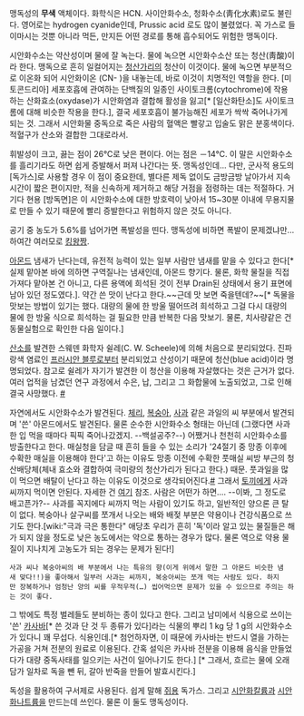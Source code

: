 맹독성의 '''무색''' 액체이다. 화학식은 HCN. 사이안화수소,  청화수소(靑化水素)로도 불린다. 영어로는 hydrogen cyanide인데, Prussic acid 로도 많이 불렸었다. 꼭 가스로 들이마시는 것뿐 아니라 먹든, 만지든 어떤 경로를 통해 흡수되어도 위험한 맹독이다.

시안화수소는 약산성이며 물에 잘 녹는다. 물에 녹으면 시안화수소산 또는 청산(靑酸)이라 한다. 맹독으로 흔히 일컬어지는 [[청산가리]]의 청산이 이것이다. 물에 녹으면 부분적으로 이온화 되어 시안화이온 (CN- )을 내놓는데, 바로 이것이 치명적인 역할을 한다. [미토콘드리아] 세포호흡에 관여하는 단백질의 일종인 사이토크롬(cytochrome)에 작용하는 산화효소(oxydase)가 시안화염과 결합해 활성을 잃고[* [일산화탄소]도 사이토크롬에 대해 비슷한 작용을 한다.], 결국 세포호흡이 불가능해진 세포가 싹싹 죽어나가게 되는 것. 그래서 시안화물 중독으로 죽은 사람의 혈액은 빨갛고 입술도 맑은 분홍색이다. 적혈구가 산소와 결합한 그대로라서.

휘발성이 크고, 끓는 점이 26℃로 낮은 편이다. 어는 점은 －14℃. 이 말은 시안화수소를 흘리기라도 하면 쉽게 증발해서 퍼져 나간다는 뜻. 맹독성인데... 다만, 군사적 용도의 [독가스]로 사용할 경우 이 점이 중요한데, 별다른 제독 없이도 금방금방 날아가서 지속시간이 짧은 편이지만, 적을 신속하게 제거하고 해당 거점을 점령하는 데는 적절하다. 거기다 현용 [방독면]은 이 시안화수소에 대한 방호력이 낮아서 15~30분 이내에 무용지물로 만들 수 있기 때문에 빨리 증발한다고 위험하지 않은 것도 아니다.

공기 중 농도가 5.6%를 넘어가면 폭발성을 띤다. 맹독성에 비하면 폭발이 문제겠냐만... 하여간 여러모로 [[킹왕짱]].

[[아몬드]] 냄새가 난다는데, 유전적 능력이 있는 일부 사람만 냄새를 맡을 수 있다고 한다[* 실제 맡아본 바에 의하면 구역질나는 냄새인데, 아몬드 향기다. 물론, 화학 물질을 직접 가져다 맡아본 건 아니고, 다른 용액에 희석된 것이 전부 Drain된 상태에서 용기 표면에 남아 있던 정도였다.]. 약간 쓴 맛이 난다고 한다.~~근데 맛 보면 죽을텐데?~~[* 독물을 맛보는 방법이 있기는 했다. 대량의 물에 한 방울 떨어뜨려 희석하고 그걸 다시 대량의 물에 한 방울 식으로 희석하는 걸 필요한 만큼 반복한 다음 맛보기. 물론, 치사량같은 건 동물실험으로 확인한 다음 일이다.]

[[산소]]를 발견한 스웨덴 화학자 쉴레(C. W. Scheele)에 의해 처음으로 분리되었다. 진파랑색 염료인 [[프러시안 블루]]로부터 분리되었고 산성이기 때문에 청산(blue acid)이라 명명되었다. 참고로 쉴레가 자기가 발견한 이 청산을 이용해 자살했다는 것은 근거가 없다. 여러 업적을 남겼던 연구 과정에서 수은, 납, 그리고 그 화합물에 노출되었고, 그로 인해 결국 사망했다. [http://en.wikipedia.org/wiki/Carl_Wilhelm_Scheele#Death #]

자연에서도 시안화수소가 발견된다. [[체리]], [[복숭아]], [[사과]] 같은 과일의 씨 부분에서 발견되며 '쓴' 아몬드에서도 발견된다. 물론 순수한 시안화수소 형태는 아닌데 (그랬다면 사과 한 입 먹을 때마다 픽픽 죽어나갔겠지. --백설공주?--) 어쨌거나 천천히 시안화수소를 방출한다고 한다. 매실청을 담글 때 흔히 들을 수 있는 소리가 '24절기 중 망종 이후에 수확한 매실을 이용해야 한다'고 하는 이유도 망종 이전에 수확한 풋매실 씨방 부근의 청산배당체(체내 효소와 결합하여 극미량의 청산가리가 된다고 한다.) 때문. 풋과일을 많이 먹으면 배탈이 난다고 하는 이유도 이것으로 생각되어진다.[http://en.wikipedia.org/wiki/Hydrocyanic_acid#Occurrence #] 그래서 [[토끼]]에게 사과 씨까지 먹이면 안된다. 자세한 건 [http://mettol.tistory.com/23 여기] 참조. 사람은 어떤가 하면.... --이봐, 그 정도로 배고픈가?-- 사과를 꼭지에다 씨까지 먹는 사람이 있기도 하고, 일반적인 양으론 큰 탈이 없다. 복숭아나 살구씨를 쪼개서 나오는 배와 배젖 부분은 약용이나 건강식품으로 쓰기도 한다.[wiki:"극과 극은 통한다" 애당초 우리가 흔히 '독'이라 알고 있는 물질들은 해가 되지 않을 정도로 낮은 농도에서는 약으로 통하는 경우가 많다. 물론 역으로 약용 물질이 지나치게 고농도가 되는 경우는 문제가 된다!]
 사과 씨나 복숭아씨의 배 부분에서 나는 특유의 향(이게 위에서 말한 그 아몬드 비슷한 냄새 맞다!!)을 좋아해서 일부러 사과는 씨까지, 복숭아씨는 쪼개 먹는 사람도 있다. 하지만 장복하거나 엄청난 양의 씨를 우적우적(…) 씹어먹으면 문제가 있을 수 있으므로 주의는 하는 것이 좋다.

그 밖에도 특정 벌레들도  분비하는 종이 있다고 한다. 그리고 남미에서 식용으로 쓰이는 '쓴' [[카사바]][* 쓴 것과 단 것 두 종류가 있다]라는 식물의 뿌리 1 kg 당 1 g의 시안화수소가 있다니 꽤 무섭다. 식용인데.[* 첨언하자면, 이 때문에 카사바는 반드시 열을 가하는 가공을 거쳐 전분의 원료로 이용된다. 간혹 설익은 카사바 전분을 이용해 음식을 만들었다가 대량 중독사태를 일으키는 사건이 일어나기도 한다.] [* 그래서, 흐르는 물에 오래 담가 일차로 독을 뺀 뒤, 갈아 반죽을 만들어 발효시킨다.]

독성을 활용하여 구서제로 사용된다. 쉽게 말해 [[쥐]]용 독가스. 그리고 [[시안화칼륨]]과 [[시안화나트륨]]을 만드는데 쓰인다. 물론 이 둘도 맹독성이다.
